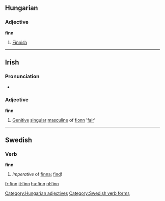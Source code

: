 {{see|Finn}}

==Hungarian==

===Adjective===
'''finn'''

# [[Finnish]]

[[Category:Hungarian adjectives]]

----

==Irish==

===Pronunciation===
*{{IPA|[f&#690;iːɲ]}}

===Adjective===
'''finn'''

# [[Genitive]] [[singular]] [[masculine]] of [[fionn]] '[[fair]]'

----

==Swedish==

===Verb===
'''finn'''

# ''Imperative'' of [[finna]]; [[find]]!

[[Category:Swedish verb forms]]

[[fr:finn]]
[[it:finn]]
[[hu:finn]]
[[nl:finn]]
